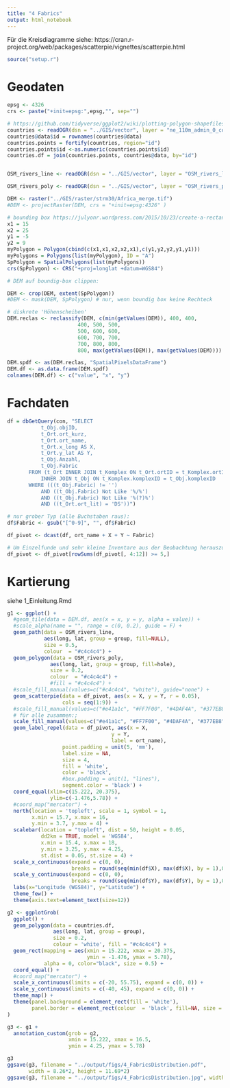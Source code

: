 ```yaml
---
title: "4 Fabrics"
output: html_notebook
---
```


Für die Kreisdiagramme siehe: https://cran.r-project.org/web/packages/scatterpie/vignettes/scatterpie.html

```r
source("setup.r")
```

# Geodaten

```r
epsg <- 4326
crs <- paste("+init=epsg:",epsg,"", sep="")

# https://github.com/tidyverse/ggplot2/wiki/plotting-polygon-shapefiles
countries <- readOGR(dsn = "../GIS/vector", layer = "ne_110m_admin_0_countries", verbose = FALSE)
countries@data$id = rownames(countries@data)
countries.points = fortify(countries, region="id")
countries.points$id <-as.numeric(countries.points$id)
countries.df = join(countries.points, countries@data, by="id")


OSM_rivers_line <- readOGR(dsn = "../GIS/vector", layer = "OSM_rivers_line", verbose = FALSE)

OSM_rivers_poly <- readOGR(dsn = "../GIS/vector", layer = "OSM_rivers_poly", verbose = FALSE)

DEM <- raster("../GIS/raster/strm30/Africa_merge.tif")
#DEM <- projectRaster(DEM, crs = "+init=epsg:4326" ) 

# bounding box https://julyonr.wordpress.com/2015/10/23/create-a-rectangle-spatialpolygonsdataframe-from-scratch/
x1 = 15
x2 = 25
y1 = -5
y2 = 9
myPolygon = Polygon(cbind(c(x1,x1,x2,x2,x1),c(y1,y2,y2,y1,y1)))
myPolygons = Polygons(list(myPolygon), ID = "A")
SpPolygon = SpatialPolygons(list(myPolygons))
crs(SpPolygon) <- CRS("+proj=longlat +datum=WGS84")

# DEM auf boundig-box clippen:

DEM <- crop(DEM, extent(SpPolygon))
#DEM <- mask(DEM, SpPolygon) # nur, wenn boundig box keine Rechteck

# diskrete 'Höhenscheiben'
DEM.reclas <- reclassify(DEM, c(min(getValues(DEM)), 400, 400,
                       400, 500, 500, 
                       500, 600, 600, 
                       600, 700, 700,
                       700, 800, 800, 
                       800, max(getValues(DEM)), max(getValues(DEM))))

DEM.spdf <- as(DEM.reclas, "SpatialPixelsDataFrame")
DEM.df <- as.data.frame(DEM.spdf)
colnames(DEM.df) <- c("value", "x", "y")
```

# Fachdaten

```r
df = dbGetQuery(con, "SELECT
           t_Obj.objID,
           t_Ort.ort_kurz,
           t_Ort.ort_name,
           t_Ort.x_long AS X, 
           t_Ort.y_lat AS Y, 
           t_Obj.Anzahl,
           t_Obj.Fabric
       FROM (t_Ort INNER JOIN t_Komplex ON t_Ort.ortID = t_Komplex.ortID)
           INNER JOIN t_Obj ON t_Komplex.komplexID = t_Obj.komplexID
       WHERE (((t_Obj.Fabric) != '')
           AND ((t_Obj.Fabric) Not Like '%/%')
           AND ((t_Obj.Fabric) Not Like '%(?)%')
           AND ((t_Ort.ort_lit) = 'DS'))")

# nur grober Typ (alle Buchstaben raus):
df$Fabric <- gsub("[^0-9]", "", df$Fabric)

df_pivot <- dcast(df, ort_name + X + Y ~ Fabric)

# Um Einzelfunde und sehr kleine Inventare aus der Beobachtung herauszuhalten wird eine Schwellwert von mind. 5 Stücken je Fpl. definiert. Alle Fpl. mit weniger Stücken werden entfernt:
df_pivot <- df_pivot[rowSums(df_pivot[, 4:12]) >= 5,]
```

# Kartierung

siehe 1_Einleitung.Rmd

```r
g1 <- ggplot() + 
  #geom_tile(data = DEM.df, aes(x = x, y = y, alpha = value)) + 
  #scale_alpha(name = "", range = c(0, 0.2), guide = F) + 
  geom_path(data = OSM_rivers_line, 
            aes(long, lat, group = group, fill=NULL),
            size = 0.5,   
            colour  = "#c4c4c4") + 
  geom_polygon(data = OSM_rivers_poly, 
              aes(long, lat, group = group, fill=hole),
              size = 0.2, 
              colour  = "#c4c4c4") +  
              #fill = "#c4c4c4") + 
  #scale_fill_manual(values=c("#c4c4c4", "white"), guide="none") + 
  geom_scatterpie(data = df_pivot, aes(x = X, y = Y, r = 0.05),
                  cols = seq(1:9)) + 
  #scale_fill_manual(values=c("#e41a1c", "#FF7F00", "#4DAF4A", "#377EB8", "#984EA3", "#999999", "#A65628", "#F781BF", "#FFFF33")) + 
  # für alle zusammen:;
  scale_fill_manual(values=c("#e41a1c", "#FF7F00", "#4DAF4A", "#377EB8", "#984EA3", "#999999", "#A65628", "#F781BF", "#FFFF33", "#c4c4c4", "white"), guide="none") + 
  geom_label_repel(data = df_pivot, aes(x = X, 
                                  y = Y, 
                                  label = ort_name), 
                  point.padding = unit(5, 'mm'),
                  label.size = NA, 
                  size = 4, 
                  fill = 'white', 
                  color = 'black',
                  #box.padding = unit(1, "lines"),
                  segment.color = 'black') + 
  coord_equal(xlim=c(15.222, 20.375),
              ylim=c(-1.476,5.78)) + 
  #coord_map("mercator") + 
  north(location = 'topleft', scale = 1, symbol = 1,
        x.min = 15.7, x.max = 16,
        y.min = 3.7, y.max = 4) + 
  scalebar(location = "topleft", dist = 50, height = 0.05,
           dd2km = TRUE, model = 'WGS84',           
           x.min = 15.4, x.max = 18,
           y.min = 3.25, y.max = 4.25, 
           st.dist = 0.05, st.size = 4) +
  scale_x_continuous(expand = c(0, 0),
                     breaks = round(seq(min(df$X), max(df$X), by = 1),0)) + 
  scale_y_continuous(expand = c(0, 0), 
                     breaks = round(seq(min(df$Y), max(df$Y), by = 1),0)) + 
  labs(x="Longitude (WGS84)", y="Latitude") + 
  theme_few() + 
  theme(axis.text=element_text(size=12))

g2 <- ggplotGrob(
  ggplot() + 
  geom_polygon(data = countries.df, 
               aes(long, lat, group = group),
               size = 0.2, 
               colour = 'white', fill = "#c4c4c4") + 
  geom_rect(mapping = aes(xmin = 15.222, xmax = 20.375, 
                          ymin = -1.476, ymax = 5.78), 
            alpha = 0, color="black", size = 0.5) + 
  coord_equal() + 
  #coord_map("mercator") + 
  scale_x_continuous(limits = c(-20, 55.75), expand = c(0, 0)) + 
  scale_y_continuous(limits = c(-40, 45), expand = c(0, 0)) + 
  theme_map() + 
  theme(panel.background = element_rect(fill = 'white'), 
        panel.border = element_rect(colour  = 'black', fill=NA, size = 1))
)

g3 <- g1 + 
  annotation_custom(grob = g2, 
                    xmin = 15.222, xmax = 16.5,
                    ymin = 4.25, ymax = 5.78)

g3
ggsave(g3, filename = "../output/figs/4_FabricsDistribution.pdf", 
       width = 8.26*2, height = 11.69*2)
ggsave(g3, filename = "../output/figs/4_FabricsDistribution.jpg", width = 8.26*2, height = 11.69*2, units = "in", dpi = 300)
```
